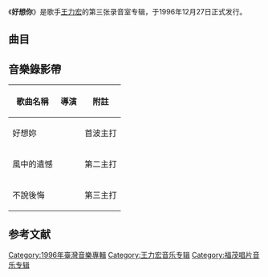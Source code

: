 {{Infobox Album
| Name = 好想你
| Type = 專輯
| Artist = [[王力宏|王力宏]]
| Cover = 
| Recorded = 
| Released = 1996年12月27日
| Genre = [[华语流行音乐|华语流行音乐]]
| Label =[[福茂唱片|福茂唱片]]<ref>{{cite web|title=好想你|url=http://www.5music.com.tw/CDList-C.asp?cdno=425425715115|publisher=五大唱片|language=zh-tw|accessdate=2012-06-22|archive-date=2016-03-03|archive-url=https://web.archive.org/web/20160303183322/http://www.5music.com.tw/CDList-C.asp?cdno=425425715115|dead-url=no}}</ref> 
| Number =
| Length = 
| Producer = 
| Reviews = 
| Last album = [[如果你听见我的歌|如果你听见我的歌]]<br/>(1996年)
| This album = '''好想你'''<br/> (1996年)
| Next album= [[白纸|白纸]]<br/>(1997年)
}}
《'''好想你'''》是歌手[[王力宏|王力宏]]的第三张录音室专辑，于1996年12月27日正式发行。

== 曲目 ==
{{tracklist
| total_length = 
| title_width =

| title1 = 風中的遺憾
| music1 = 何慶遠
| lyrics1 = 何慶遠
| arranger1 = 
| longnote1 = 
| length1 = 

| title2 = 遠離傷心
| music2 = Enrique
| lyrics2 = 王中言
| arranger2 = 
| longnote2 = 
| length2 = 

| title3 = 好想你
| music3 = 楊鎮丞
| lyrics3 = 林燕岑
| arranger3 = 
| longnote3 = 
| length3 = 

| title4 = 暴風雨
| music4 = 許英忠
| lyrics4 = 許英忠
| arranger4 = 
| longnote4 = 
| length4 = 

| title5 = 回憶
| music5 = 許英忠
| lyrics5 = 許英忠
| arranger5 = 
| longnote5 = 
| length5 = 

| title6 = 不說後悔
| music6 = 邱芷玲
| lyrics6 = 邱芷玲
| arranger6 = 
| longnote6 = 
| length6 = 

| title7 = 預約你的愛
| music7 = 王力宏
| lyrics7 = 王力宏/徐李鳳
| arranger7 = 
| longnote7 = 
| length7 = 

| title8 = 眼睛
| music8 = 劉天健
| lyrics8 = 許常德
| arranger8 =
| longnote8 = 
| length8 =

| title9 = 愛依然執著
| music9 = Enrique Iglesias/Roberto Morales
| lyrics9 = 陳樂融
| arranger9 = 
| longnote9 = 
| length9 = 

| title10 = Noah
| music10 = 王力宏
| lyrics10 = 王力宏
| arranger10 = 
| longnote10 = 
| length10 = 
}}

== 音樂錄影帶 ==
{| class="wikitable"
!歌曲名稱
!導演
!附註
|-
|好想妳
|
|首波主打
|-
|風中的遺憾
|
|第二主打
|-
|不說後悔
|
|第三主打
|}

==参考文献==
{{reflist}}

{{王力宏}}

[[Category:1996年臺灣音樂專輯|Category:1996年臺灣音樂專輯]]
[[Category:王力宏音乐专辑|Category:王力宏音乐专辑]]
[[Category:福茂唱片音乐专辑|Category:福茂唱片音乐专辑]]